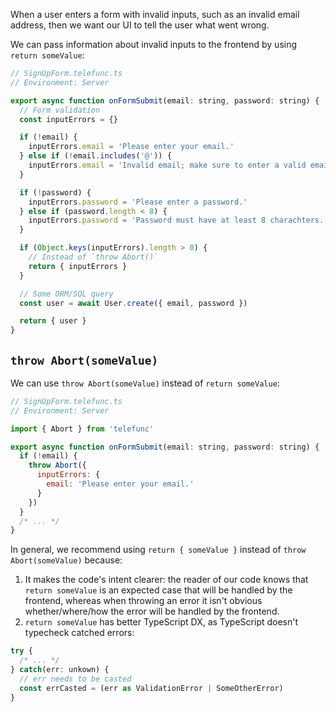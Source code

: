 When a user enters a form with invalid inputs, such as an invalid email address, then we want our UI to tell the user what went wrong.

We can pass information about invalid inputs to the frontend by using `return someValue`:

```js
// SignUpForm.telefunc.ts
// Environment: Server

export async function onFormSubmit(email: string, password: string) {
  // Form validation
  const inputErrors = {}

  if (!email) {
    inputErrors.email = 'Please enter your email.'
  } else if (!email.includes('@')) {
    inputErrors.email = 'Invalid email; make sure to enter a valid email.'
  }

  if (!password) {
    inputErrors.password = 'Please enter a password.'
  } else if (password.length < 8) {
    inputErrors.password = 'Password must have at least 8 charachters.'
  }

  if (Object.keys(inputErrors).length > 0) {
    // Instead of `throw Abort()`
    return { inputErrors }
  }

  // Some ORM/SQL query
  const user = await User.create({ email, password })

  return { user }
}
```

## `throw Abort(someValue)`

We can use `throw Abort(someValue)` instead of `return someValue`:

```js
// SignUpForm.telefunc.ts
// Environment: Server

import { Abort } from 'telefunc'

export async function onFormSubmit(email: string, password: string) {
  if (!email) {
    throw Abort({
      inputErrors: {
        email: 'Please enter your email.'
      }
    })
  }
  /* ... */
}
```

In general, we recommend using `return { someValue }` instead of `throw Abort(someValue)` because:
 1. It makes the code's intent clearer: the reader of our code knows that `return someValue` is an expected case that will be handled by the frontend, whereas when throwing an error it isn't obvious whether/where/how the error will be handled by the frontend.
 1. `return someValue` has better TypeScript DX, as TypeScript doesn't typecheck catched errors:
   ```ts
   try {
     /* ... */
   } catch(err: unkown) {
     // err needs to be casted
     const errCasted = (err as ValidationError | SomeOtherError)
   }
   ```
